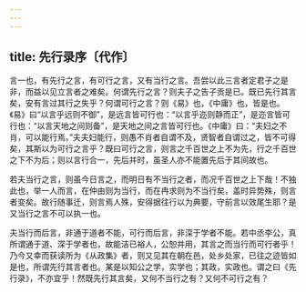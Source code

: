 ```yaml
---
---
---
```

title: 先行录序〔代作〕
---

言一也，有先行之言，有可行之言，又有当行之言。吾尝以此三言者定君子之是非，而益以见立言者之难矣。何谓先行之言？则夫子之告子贡是已。既已先行其言矣，安有言过其行之失乎？何谓可行之言？则《易》也，《中庸》也，皆是也。《易》曰“以言乎远则不御”，是远言皆可行也：“以言乎迩则静而正”，是迩言皆可行也：“以言天地之间则备”，是天地之间之言皆可行也。《中庸》曰：“夫妇之不肖，可以能行焉。”夫夫妇能行，则愚不肖者自谓不及，贤智者自谓过之，皆不可得矣，其斯以为可行之言乎？既曰可行之言，则言之千百世之上不为先，行之千百世之下不为后；则以言行合一，先后并时，虽圣人亦不能置先后于其间故也。

若夫当行之言，则虽今日言之，而明日有不当行之者，而况千百世之上下哉！不独此也，举一人而言，在仲由则为当行，而在冉求则为不当行矣，盖时异势殊，则言者变矣。故行随事迁，则言焉人殊，安得据往行以为典要，守前言以效尾生耶？是又当行之言不可以执一也。

夫当行而后言，非通于道者不能，可行而后言，非深于学者不能。若中丞李公，真所谓通于道、深于学者也，故能洁已裕人，公恕并用，其言之而当行而可行者乎！乃今又幸而获读所为《从政集》者，则又见其在朝在邑，处乡处家，已往之迹皆如是也，所谓先行其言者也。某是以知公之学，实学也；其政，实政也。谓之曰《先行录》，不亦宜乎！然既先行其言矣，又何不当行之有？又何不可行之有？